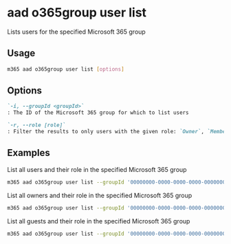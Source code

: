 
# aad o365group user list

Lists users for the specified Microsoft 365 group

## Usage

```sh
m365 aad o365group user list [options]
```

## Options

```md defintion-list
`-i, --groupId <groupId>`
: The ID of the Microsoft 365 group for which to list users

`-r, --role [role]`
: Filter the results to only users with the given role: `Owner`, `Member`, `Guest`
```

<Global />

## Examples

List all users and their role in the specified Microsoft 365 group

```sh
m365 aad o365group user list --groupId '00000000-0000-0000-0000-000000000000'
```

List all owners and their role in the specified Microsoft 365 group

```sh
m365 aad o365group user list --groupId '00000000-0000-0000-0000-000000000000' --role Owner
```

 List all guests and their role in the specified Microsoft 365 group

```sh
m365 aad o365group user list --groupId '00000000-0000-0000-0000-000000000000' --role Guest
```
